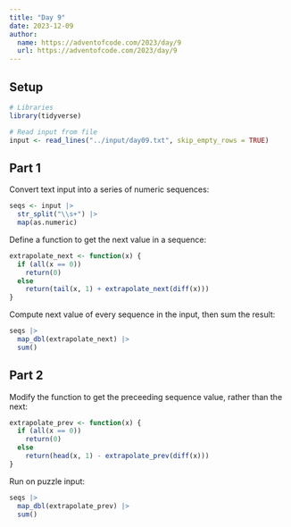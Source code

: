 ```yaml
---
title: "Day 9"
date: 2023-12-09
author:
  name: https://adventofcode.com/2023/day/9
  url: https://adventofcode.com/2023/day/9
---
```


## Setup

```r

# Libraries
library(tidyverse)

# Read input from file
input <- read_lines("../input/day09.txt", skip_empty_rows = TRUE)

```

## Part 1

Convert text input into a series of numeric sequences:

```r

seqs <- input |> 
  str_split("\\s+") |> 
  map(as.numeric)

```

Define a function to get the next value in a sequence:

```r

extrapolate_next <- function(x) {
  if (all(x == 0))
    return(0)
  else
    return(tail(x, 1) + extrapolate_next(diff(x)))
}

```

Compute next value of every sequence in the input, then sum the result:

```r

seqs |> 
  map_dbl(extrapolate_next) |> 
  sum()

```


## Part 2

Modify the function to get the preceeding sequence value, rather than the next:

```r

extrapolate_prev <- function(x) {
  if (all(x == 0))
    return(0)
  else
    return(head(x, 1) - extrapolate_prev(diff(x)))
}

```

Run on puzzle input:

```r

seqs |> 
  map_dbl(extrapolate_prev) |> 
  sum()

```
